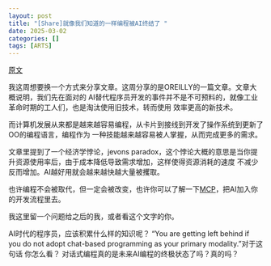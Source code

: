 ```yaml
---
layout: post
title: "[Share]就像我们知道的一样编程被AI终结了 "
date: 2025-03-02
categories: []
tags: [ARTS]
---
```

[原文](https://www.oreilly.com/radar/the-end-of-programming-as-we-know-it/)

我这周想要换一个方式来分享文章。这周分享的是OREILLY的一篇文章。文章大概说明，我们先在面对的
AI替代程序员开发的事件并不是不可预料的，就像工业革命时期的工人们，也是淘汰使用旧技术，转而使用
效率更高的新技术。

而计算机发展从来都是越来越容易编程，从卡片到接线到开发了操作系统到更新了OO的编程语言，编程作为
一种技能越来越容易被人掌握，从而完成更多的需求。

文章里提到了一个经济学悖论，jevons
paradox，这个悖论大概的意思是当你提升资源使用率后，由于成本降低导致需求增加，这样使得资源消耗的速度
不减少反而增加。AI越好用就会越来越快越大量被攫取。

也许编程不会被取代，但一定会被改变，也许你可以了解一下[MCP](https://www.anthropic.com/news/model-context-protocol)，把AI加入你的开发流程里去。


我这里留一个问题给之后的我，或者看这个文字的你。

AI时代的程序员，应该积累什么样的知识呢？
“You are getting left behind if you do not adopt chat-based programming as your primary modality.”对于这句话
你怎么看？ 对话式编程真的是未来AI编程的终极状态了吗？真的吗？
